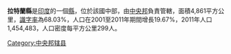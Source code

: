 '''拉特蘭縣'''是[[印度|印度]]的一個[[縣|縣]]，位於該國中部，由[[中央邦|中央邦]]負責管轄，面積4,861平方公里，[[識字率|識字率]]為68.03%，人口在2001至2011年期間增長19.67%，2011年人口1,454,483，人口密度每平方公里299人。

{{coord|23|19|48|N|75|02|24|E|region:IN-MP_type:adm2nd_source:kolossus-nowiki|display=title}}

{{印度行政区划小作品}}
[[Category:中央邦辖县|Category:中央邦辖县]]